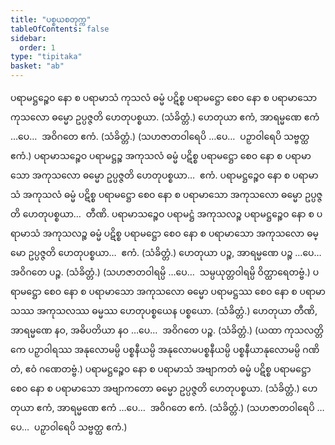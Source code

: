 ```yaml
---
title: "ပစ္စယစတုက္က"
tableOfContents: false
sidebar:
  order: 1
type: "tipitaka"
basket: "ab"
---
```



<DynamicBreadcrumb />

<Division number="23">

<Paragraph number="1997">
ပရာမဋ္ဌဉ္စေဝ နော စ ပရာမာသံ ကုသလံ ဓမ္မံ ပဋိစ္စ ပရာမဋ္ဌော စေဝ နော စ ပရာမာသော ကုသလော ဓမ္မော ဥပ္ပဇ္ဇတိ ဟေတုပစ္စယာ. (သံခိတ္တံ.)
</Paragraph>

</Division>
<Division number="24">

<Paragraph number="1998">
ဟေတုယာ ဧကံ, အာရမ္မဏေ ဧကံ …ပေ…  အဝိဂတေ ဧကံ. (သံခိတ္တံ.)
</Paragraph>

<Paragraph number="1999">
(သဟဇာတဝါရေပိ …ပေ…  ပဉှာဝါရေပိ သဗ္ဗတ္ထ ဧကံ.)
</Paragraph>

</Division>
<Division number="25">

<Paragraph number="2000">
ပရာမာသဉ္စေဝ ပရာမဋ္ဌဉ္စ အကုသလံ ဓမ္မံ ပဋိစ္စ ပရာမဋ္ဌော စေဝ နော စ ပရာမာသော အကုသလော ဓမ္မော ဥပ္ပဇ္ဇတိ ဟေတုပစ္စယာ…  ဧကံ.
</Paragraph>

<Paragraph number="2001">
ပရာမဋ္ဌဉ္စေဝ နော စ ပရာမာသံ အကုသလံ ဓမ္မံ ပဋိစ္စ ပရာမဋ္ဌော စေဝ နော စ ပရာမာသော အကုသလော ဓမ္မော ဥပ္ပဇ္ဇတိ ဟေတုပစ္စယာ…  တီဏိ.
</Paragraph>

<Paragraph number="2002">
ပရာမာသဉ္စေဝ ပရာမဋ္ဌံ အကုသလဉ္စ ပရာမဋ္ဌဉ္စေဝ နော စ ပရာမာသံ အကုသလဉ္စ ဓမ္မံ ပဋိစ္စ ပရာမဋ္ဌော စေဝ နော စ ပရာမာသော အကုသလော ဓမ္မော ဥပ္ပဇ္ဇတိ ဟေတုပစ္စယာ…  ဧကံ. (သံခိတ္တံ.)
</Paragraph>

</Division>
<Division number="26">

<Paragraph number="2003">
ဟေတုယာ ပဉ္စ, အာရမ္မဏေ ပဉ္စ …ပေ…  အဝိဂတေ ပဉ္စ. (သံခိတ္တံ.)
</Paragraph>

<Paragraph number="2004">
(သဟဇာတဝါရမ္ပိ …ပေ…  သမ္ပယုတ္တဝါရမ္ပိ ဝိတ္ထာရေတဗ္ဗံ.)
</Paragraph>

</Division>
<Division number="27">

<Paragraph number="2005">
ပရာမဋ္ဌော စေဝ နော စ ပရာမာသော အကုသလော ဓမ္မော ပရာမဋ္ဌဿ စေဝ နော စ ပရာမာသဿ အကုသလဿ ဓမ္မဿ ဟေတုပစ္စယေန ပစ္စယော. (သံခိတ္တံ.)
</Paragraph>

</Division>
<Division number="28">

<Paragraph number="2006">
ဟေတုယာ တီဏိ, အာရမ္မဏေ နဝ, အဓိပတိယာ နဝ …ပေ…  အဝိဂတေ ပဉ္စ. (သံခိတ္တံ.)
</Paragraph>

<Paragraph number="2007">
(ယထာ ကုသလတ္တိကေ ပဉှာဝါရဿ အနုလောမမ္ပိ ပစ္စနီယမ္ပိ အနုလောမပစ္စနီယမ္ပိ ပစ္စနီယာနုလောမမ္ပိ ဂဏိတံ, ဧဝံ ဂဏေတဗ္ဗံ.)
</Paragraph>

</Division>
<Division number="29">

<Paragraph number="2008">
ပရာမဋ္ဌဉ္စေဝ နော စ ပရာမာသံ အဗျာကတံ ဓမ္မံ ပဋိစ္စ ပရာမဋ္ဌော စေဝ နော စ ပရာမာသော အဗျာကတော ဓမ္မော ဥပ္ပဇ္ဇတိ ဟေတုပစ္စယာ. (သံခိတ္တံ.)
</Paragraph>

</Division>
<Division number="30">

<Paragraph number="2009">
ဟေတုယာ ဧကံ, အာရမ္မဏေ ဧကံ …ပေ…  အဝိဂတေ ဧကံ. (သံခိတ္တံ.) (သဟဇာတဝါရေပိ …ပေ…  ပဉှာဝါရေပိ သဗ္ဗတ္ထ ဧကံ.)
</Paragraph>
</Division>